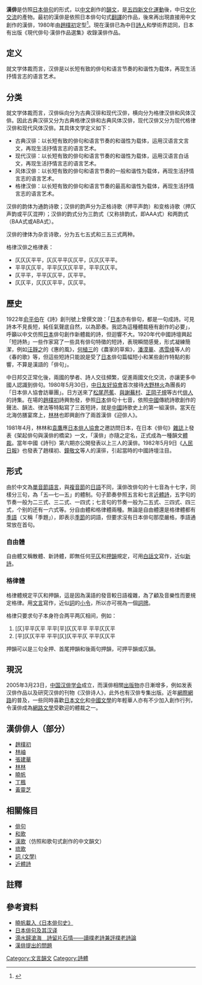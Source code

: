
'''漢俳'''是仿照[[日本|日本]][[俳句|俳句]]的形式，以[[中文|中文]]創作的[[韻文|韻文]]，是[[五四運動|五四新文化運動]]後，中日[[文化交流|文化交流]]的產物。最初的漢俳是依照日本俳句句式[[翻譯|翻譯]]的作品，後來再出現直接用中文創作的漢俳，1980年由[[趙樸初|趙樸初]]定型<ref name=p>{{cite journal zh|author= 于青|title= 汉俳巧联句 友好永接力|journal= [[人民日报|人民日报]]|volume= |issue= |pages= 15版|id= |url= http://world.people.com.cn/GB/1029/42354/9227938.html|accessdate= 2013-11-23|quote= |language= zh-cn|date= 2009-04-28|archive-url= https://web.archive.org/web/20131202232804/http://world.people.com.cn/GB/1029/42354/9227938.html|archive-date= 2013-12-02|dead-url= yes}}</ref>。現在漢俳已為中日[[詩人|詩人]]和學術界認同，日本有出版《現代俳句·漢俳作品選集》收錄漢俳作品。

==定义==
就文学体裁而言，汉俳是以长短有致的俳句和语言节奏的和谐性为载体，再现生活抒情言志的语言艺术。

==分类==
就文学体裁而言，汉俳纵向分为古典汉徘和现代汉俳，横向分为格律汉俳和风体汉俳。因此古典汉徘又分为古典格律汉俳和古典风体汉俳，现代汉俳又分为现代格律汉俳和现代风体汉俳。其具体文学定义如下：
*古典汉徘：以长短有致的俳句和语言节奏的和谐性为载体，运用汉语言文言文，再现生活抒情言志的语言艺术。 
*现代汉徘：以长短有致的俳句和语言节奏的和谐性为载体，运用汉语言白话文，再现生活抒情言志的语言艺术。
*风体汉俳：以长短有致的俳句和语言节奏的一般和谐性为载体，再现生活抒情言志的语言艺术。 
*格律汉俳：以长短有致的俳句和语言节奏的最高和谐性为载体，再现生活抒情言志的语言艺术。 

汉俳的韵体为通韵诗歌；汉俳的韵声分为正格诗歌（押平声韵）和变格诗歌（押仄声韵或平仄混押）；汉俳的韵式分为三韵式（又称排韵式，即AAA式）和两韵式（BAA式或ABA式）。

汉俳的律体为杂言诗歌，分为五七五式和三五三式两种。

格律汉俳之格律表： 
*仄仄仄平平，仄仄平平仄仄平，仄仄仄平平。 　
*平平仄仄平，平平仄仄仄平平，平平仄仄平。 
*仄平平，平平仄仄平，仄平平。 
*仄仄平，仄仄仄平平，仄仄平。

==歷史==
1922年[[俞平伯|俞平伯]]在《詩》創刊號上曾撰文說：「[[日本|日本]]亦有俳句，都是一句成詩。可見詩本不見長短，純任氣聲底自然，以為節奏。我認為這種體裁極有創作的必要」，呼籲以中文仿照[[日本|日本]]俳句創作新體裁的詩，但迴響不大。1920年代中國詩壇興起「短詩熱」一些作家寫了一些具有俳句特徵的短詩，表現瞬間感覺，形式凝練簡潔，例如[[汪靜之|汪靜之]]的《惠的風》，[[何植三|何植三]]的《農家的草紫》，[[潘漠華|潘漠華]]、[[馮雪峰|馮雪峰]]等人的《春的歌》等，但這些短詩只能說是受了[[日本|日本]]俳句篇幅短小和某些創作特點的影響，不算是漢語的「俳句」。

中日邦交正常化後，兩國的學者、詩人交往頻繁，促進兩國文化交流，亦讓更多中國人認識到俳句。1980年5月30日，[[中日友好協會|中日友好協會]]首次接待[[大野林火|大野林火]]為團長的「日本俳人協會訪華團」。日方送來了[[松尾芭蕉|松尾芭蕉]]、[[與謝蕪村|與謝蕪村]]、[[正岡子規|正岡子規]]等古代[[俳人|俳人]]的詩集。在場的[[趙樸初|趙樸初]]詩興勃發，參照[[日本|日本]]俳句十七音，依照[[中國|中國]]傳統詩歌創作的聲法、韻法、律法等特點寫了三首短詩，就是[[中國|中國]]詩歌史上的第一組漢俳。當天在北海仿膳宴席上，[[林林|林林]]也即興創作了兩首漢俳《迎俳人》。

1981年4月，林林和[[袁鷹|袁鷹]]應[[日本俳人協會|日本俳人協會]]之邀訪問日本，在日本《俳句》[[雜誌|雜誌]]上發表《架起俳句與漢俳的橋梁》一文，「漢俳」亦隨之定名，正式成為一種韻文[[體裁|體裁]]。當年中國《詩刊》第六期亦公開發表以上三人的漢俳。1982年5月9日《[[人民日報|人民日報]]》也發表了趙樸初、[[鐘敬文|鐘敬文]]等人的漢徘，引起當時的中國詩壇注目。

==形式==
由於中文為[[單音節|單音節]][[語言|語言]]，與[[複音節|複音節]]的[[日語|日語]]不同，漢俳改俳句的十七音為十七字，同樣分三句，為「五—七—五」的體制。句子節奏參照五言和七言[[近體詩|近體詩]]，五字句的节奏一般为二三式、三二式、一四式；七言句的节奏一般为二五式、三四式、四三式，个别的还有一六式等。分自由體和格律體兩種。無論是自由體還是格律體都有[[季語|季語]]（又稱「季題」），即表示[[季節|季節]]的詞語，但要求沒有日本俳句那麼嚴格，季語通常放在首句。

===自由體===
自由體又稱散體、新詩體，即無任何[[平仄|平仄]]和[[押韻|押韻]]規定，可用[[白話文|白話文]]寫作，近似[[新詩|新詩]]。

===格律體===
格律體規定平仄和押韻，這是因為漢語的發音較日語複雜，為了顧及音樂性而要規定格律。用[[文言文|文言]]寫作，近似[[詞_(文學)|詞]]的[[小令|小令]]，所以亦可視為一個[[詞牌|詞牌]]。

格律只要求句子本身符合两平两仄相间，例如：
#[仄]平平仄平 平平[平]仄仄平平 平平仄仄平
#[平]仄仄平平 平平[仄]仄平平仄 平平仄仄平

押韻可以是三句全押、首尾押韻和後兩句押韻，可押平韻或仄韻。

==現況==
2005年3月23日，[[中国汉俳学会|中国汉俳学会]]成立，而漢俳相關[[出版物|出版物]]亦日漸增多，例如发表汉俳作品以及研究汉俳的刊物《汉俳诗人》，此外也有汉俳专集出版。近年[[網際網路|網際網路]]的普及，一些同時喜歡[[日本文化|日本文化]]和[[中國文學|中國文學]]的年輕華人亦有不少加入創作行列，令漢俳成為[[網路文學|網路文學]]受歡迎的體裁之一。

==漢俳俳人（部分）==
*[[趙樸初|趙樸初]]
*[[林岫|林岫]]
*[[張建華|張建華]]
*[[林林|林林]]
*[[曉帆|曉帆]]
*[[丁楓|丁楓]]
*[[黃靈芝|黃靈芝]]

==相關條目==
*[[俳句|俳句]]
*[[和歌|和歌]]
*[[漢歌|漢歌]]（仿照和歌句式創作的中文韻文）
*[[琉歌|琉歌]]
*[[詞_(文學)|詞 (文學)]]
*[[近體詩|近體詩]]

==註釋==
{{reflist}}

==參考資料==
*[https://web.archive.org/web/20070929095138/http://www.hongkongwriters.hk/node/118 曉帆載入《日本俳句史》]
*[https://web.archive.org/web/20071217235003/http://www.sf.qdu.edu.cn/library/04dianzi/xbdata/xb2001/xb20012/2001207.htm 日本俳句及其汉译]
*[https://web.archive.org/web/20170305001948/http://magazine.fjnet.com/hykw/fayin/fy200106/g2k0106f07.htm 滴水歸滄海　詩留片石情——讀樸老詩兼評樸老詩論]
*[https://web.archive.org/web/20070930060713/http://www.minhua.com/mhc_master.php?op=printpage&artid=729 漢俳提出的問題]

[[Category:文言韻文|Category:文言韻文]]
[[Category:詩體|Category:詩體]]